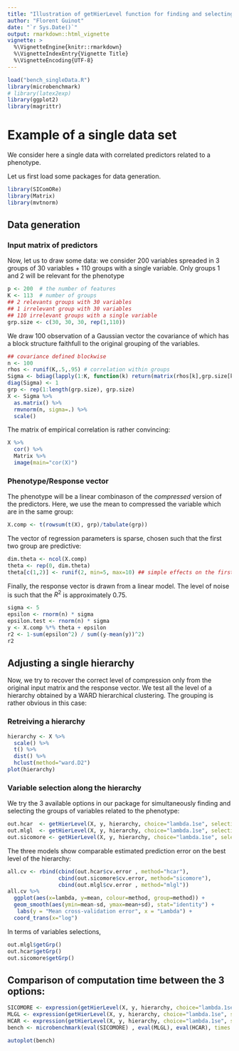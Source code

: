 ```yaml
---
title: "Illustration of getHierLevel function for finding and selecting relevant groups of variable"
author: "Florent Guinot"
date: "`r Sys.Date()`"
output: rmarkdown::html_vignette
vignette: >
  %\VignetteEngine{knitr::rmarkdown}
  %\VignetteIndexEntry{Vignette Title}
  %\VignetteEncoding{UTF-8}
---
```

```r
load("bench_singleData.R")
library(microbenchmark)
# library(latex2exp)
library(ggplot2)
library(magrittr)
```

# Example of a single data set

We consider here a single data with correlated predictors related to a phenotype. 

Let us first load some packages for data generation.

```r
library(SIComORe)
library(Matrix)
library(mvtnorm)
```

## Data generation

### Input matrix of predictors

Now, let us to draw some data: we consider 200 variables spreaded in 3 groups of 30 variables + 110 groups with a single variable. Only groups 1 and 2 will be relevant for the phenotype

```r
p <- 200  # the number of features
K <- 113  # number of groups 
## 2 relevants groups with 30 variables
## 1 irrelevant group with 30 variables
## 110 irrelevant groups with a single variable
grp.size <- c(30, 30, 30, rep(1,110))
```

We draw 100 observation of a Gaussian vector the covariance of which has a block structure faithfull to the original grouping of the variables.

```r
## covariance defined blockwise
n <- 100
rhos <- runif(K,.5,.95) # correlation within groups
Sigma <- bdiag(lapply(1:K, function(k) return(matrix(rhos[k],grp.size[k],grp.size[k]))))
diag(Sigma) <- 1
grp <- rep(1:length(grp.size), grp.size)
X <- Sigma %>%
  as.matrix() %>%
  rmvnorm(n, sigma=.) %>%
  scale()
```

The matrix of empirical correlation is rather convincing:

```r
X %>% 
  cor() %>%
  Matrix %>%
  image(main="cor(X)")
```

### Phenotype/Response vector

The phenotype will be a linear combinason of the *compressed* version of the predictors. Here, we use the mean to compressed the variable which are in the same group:

```r
X.comp <- t(rowsum(t(X), grp)/tabulate(grp))
```

The vector of regression parameters is sparse, chosen such that the first two group are predictive:

```r
dim.theta <- ncol(X.comp)
theta <- rep(0, dim.theta)
theta[c(1,2)] <- runif(2, min=5, max=10) ## simple effects on the first two groups
```

Finally, the response vector is drawn from a linear model. The level of noise is such that the $R^2$ is approximately $0.75$.

```r
sigma <- 5
epsilon <- rnorm(n) * sigma
epsilon.test <- rnorm(n) * sigma
y <- X.comp %*% theta + epsilon
r2 <- 1-sum(epsilon^2) / sum((y-mean(y))^2)
r2
```

## Adjusting a single hierarchy

Now, we try to recover the correct level of compression only from the original input matrix and the response vector. We test all the level of a hierarchy obtained by a WARD hierarchical clustering. The grouping is rather obvious in this case: 

### Retreiving a hierarchy 

```r
hierarchy <- X %>% 
  scale() %>%
  t() %>%
  dist() %>%
  hclust(method="ward.D2")
plot(hierarchy)
```

### Variable selection along the hierarchy

We try the 3 available options in our package for simultaneously finding and selecting the groups of variables related to the phenotype:

```r
out.hcar  <- getHierLevel(X, y, hierarchy, choice="lambda.1se", selection="hcar", mc.cores=NULL)
out.mlgl  <- getHierLevel(X, y, hierarchy, choice="lambda.1se", selection="mlgl", mc.cores=NULL)
out.sicomore <- getHierLevel(X, y, hierarchy, choice="lambda.1se", selection="sicomore", mc.cores=NULL)
```

The three models show comparable estimated prediction error on the best level of the hierarchy:

```r
all.cv <- rbind(cbind(out.hcar$cv.error , method="hcar"),
                cbind(out.sicomore$cv.error, method="sicomore"),
                cbind(out.mlgl$cv.error , method="mlgl"))
all.cv %>% 
  ggplot(aes(x=lambda, y=mean, colour=method, group=method)) + 
  geom_smooth(aes(ymin=mean-sd, ymax=mean+sd), stat="identity") + 
   labs(y = "Mean cross-validation error", x = "Lambda") +
  coord_trans(x="log")
```

In terms of variables selections, 

```r
out.mlgl$getGrp()
out.hcar$getGrp()
out.sicomore$getGrp()
```

## Comparison of computation time between the 3 options:

```r
SICOMORE <- expression(getHierLevel(X, y, hierarchy, choice="lambda.1se", selection="sicomore", mc.cores=NULL))
MLGL <- expression(getHierLevel(X, y, hierarchy, choice="lambda.1se", selection="mlgl", mc.cores=NULL))
HCAR <- expression(getHierLevel(X, y, hierarchy, choice="lambda.1se", selection="hcar", mc.cores=NULL))
bench <- microbenchmark(eval(SICOMORE) , eval(MLGL), eval(HCAR), times = 50)
```
```r
autoplot(bench)
```
